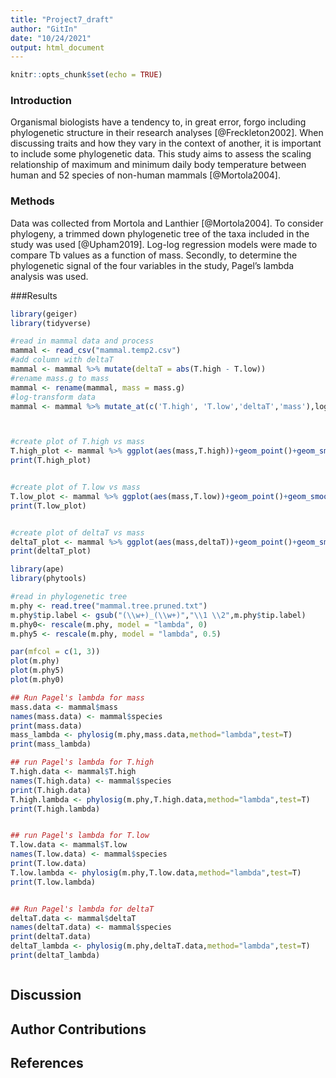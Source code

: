 ```yaml
---
title: "Project7_draft"
author: "GitIn"
date: "10/24/2021"
output: html_document
---
```


```r
knitr::opts_chunk$set(echo = TRUE)
```

### Introduction

Organismal biologists have a tendency to, in great error, forgo including phylogenetic structure in their research analyses [@Freckleton2002]. When discussing traits and how they vary in the context of another, it is important to include some phylogenetic data. This study aims to assess the scaling relationship of maximum and minimum daily body temperature between human and 52 species of non-human mammals [@Mortola2004].

### Methods

Data was collected from Mortola and Lanthier [@Mortola2004]. To consider phylogeny, a trimmed down phylogenetic tree of the taxa included in the study was used [@Upham2019]. Log-log regression models were made to compare Tb values as a function of mass. Secondly, to determine the phylogenetic signal of the four variables in the study, Pagel's lambda analysis was used.

###Results 

```r
library(geiger)
library(tidyverse)

#read in mammal data and process
mammal <- read_csv("mammal.temp2.csv")
#add column with deltaT
mammal <- mammal %>% mutate(deltaT = abs(T.high - T.low))
#rename mass.g to mass 
mammal <- rename(mammal, mass = mass.g)
#log-transform data
mammal <- mammal %>% mutate_at(c('T.high', 'T.low','deltaT','mass'),log)



#create plot of T.high vs mass
T.high_plot <- mammal %>% ggplot(aes(mass,T.high))+geom_point()+geom_smooth(method="lm")
print(T.high_plot)


#create plot of T.low vs mass
T.low_plot <- mammal %>% ggplot(aes(mass,T.low))+geom_point()+geom_smooth(method="lm")
print(T.low_plot)


#create plot of deltaT vs mass
deltaT_plot <- mammal %>% ggplot(aes(mass,deltaT))+geom_point()+geom_smooth(method="lm")
print(deltaT_plot)
```

```r
library(ape)
library(phytools)

#read in phylogenetic tree
m.phy <- read.tree("mammal.tree.pruned.txt")
m.phy$tip.label <- gsub("(\\w+)_(\\w+)","\\1 \\2",m.phy$tip.label)
m.phy0<- rescale(m.phy, model = "lambda", 0)
m.phy5 <- rescale(m.phy, model = "lambda", 0.5)

par(mfcol = c(1, 3))
plot(m.phy)
plot(m.phy5)
plot(m.phy0)

## Run Pagel's lambda for mass
mass.data <- mammal$mass
names(mass.data) <- mammal$species
print(mass.data)
mass_lambda <- phylosig(m.phy,mass.data,method="lambda",test=T)
print(mass_lambda)

## run Pagel's lambda for T.high
T.high.data <- mammal$T.high
names(T.high.data) <- mammal$species
print(T.high.data)
T.high.lambda <- phylosig(m.phy,T.high.data,method="lambda",test=T)
print(T.high.lambda)


## run Pagel's lambda for T.low
T.low.data <- mammal$T.low
names(T.low.data) <- mammal$species
print(T.low.data)
T.low.lambda <- phylosig(m.phy,T.low.data,method="lambda",test=T)
print(T.low.lambda)


## Run Pagel's lambda for deltaT
deltaT.data <- mammal$deltaT
names(deltaT.data) <- mammal$species
print(deltaT.data)
deltaT_lambda <- phylosig(m.phy,deltaT.data,method="lambda",test=T)
print(deltaT_lambda)



```

## Discussion

## Author Contributions

## References